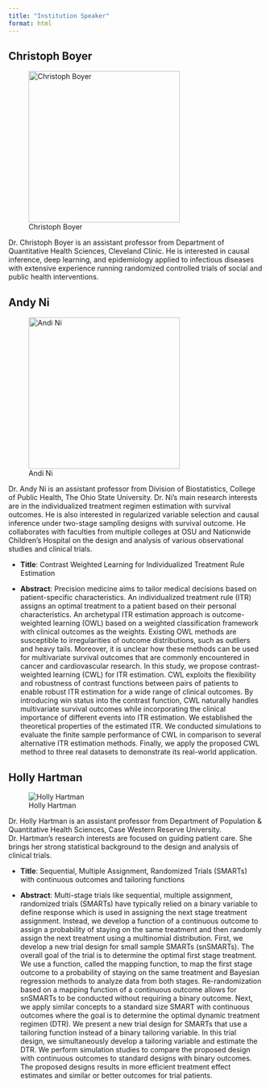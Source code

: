 ```yaml
---
title: "Institution Speaker"
format: html
---
```


## Christoph Boyer

![Christoph Boyer](images/christoph.jpg){.center width="300px"}

Dr. Christoph Boyer is an assistant professor from Department of Quantitative Health Sciences, Cleveland Clinic. He is interested in causal inference, deep learning, and epidemiology applied to infectious diseases with extensive experience running randomized controlled trials of social and public health interventions.

## Andy Ni

![Andi Ni](images/AndyNi-01.jpg){.center width="300px"}

Dr. Andy Ni is an assistant professor from Division of Biostatistics, College of Public Health, The Ohio State University. Dr. Ni's main research interests are in the individualized treatment regimen estimation with survival outcomes. He is also interested in regularized variable selection and causal inference under two-stage sampling designs with survival outcome. He collaborates with faculties from multiple colleges at OSU and Nationwide Children's Hospital on the design and analysis of various observational studies and clinical trials.

-   **Title**: Contrast Weighted Learning for Individualized Treatment Rule Estimation

-   **Abstract**: Precision medicine aims to tailor medical decisions based on patient-specific characteristics. An individualized treatment rule (ITR) assigns an optimal treatment to a patient based on their personal characteristics. An archetypal ITR estimation approach is outcome-weighted learning (OWL) based on a weighted classification framework with clinical outcomes as the weights. Existing OWL methods are susceptible to irregularities of outcome distributions, such as outliers and heavy tails. Moreover, it is unclear how these methods can be used for multivariate survival outcomes that are commonly encountered in cancer and cardiovascular research. In this study, we propose contrast-weighted learning (CWL) for ITR estimation. CWL exploits the flexibility and robustness of contrast functions between pairs of patients to enable robust ITR estimation for a wide range of clinical outcomes. By introducing win status into the contrast function, CWL naturally handles multivariate survival outcomes while incorporating the clinical importance of different events into ITR estimation. We established the theoretical properties of the estimated ITR. We conducted simulations to evaluate the finite sample performance of CWL in comparison to several alternative ITR estimation methods. Finally, we apply the proposed CWL method to three real datasets to demonstrate its real-world application.

## Holly Hartman

![Holly Hartman](images/HollyHartman-01.jpg)

Dr. Holly Hartman is an assistant professor from Department of Population & Quantitative Health Sciences, Case Western Reserve University. Dr. Hartman’s research interests are focused on guiding patient care. She brings her strong statistical background to the design and analysis of clinical trials.

- **Title**: Sequential, Multiple Assignment, Randomized Trials (SMARTs) with continuous
outcomes and tailoring functions

- **Abstract**: Multi-stage trials like sequential, multiple assignment, randomized trials (SMARTs)
have typically relied on a binary variable to define response which is used in assigning the next
stage treatment assignment. Instead, we develop a function of a continuous outcome to assign a
probability of staying on the same treatment and then randomly assign the next treatment using a
multinomial distribution. First, we develop a new trial design for small sample SMARTs
(snSMARTs). The overall goal of the trial is to determine the optimal first stage treatment. We
use a function, called the mapping function, to map the first stage outcome to a probability of
staying on the same treatment and Bayesian regression methods to analyze data from both stages.
Re-randomization based on a mapping function of a continuous outcome allows for snSMARTs
to be conducted without requiring a binary outcome. Next, we apply similar concepts to a
standard size SMART with continuous outcomes where the goal is to determine the optimal
dynamic treatment regimen (DTR). We present a new trial design for SMARTs that use a
tailoring function instead of a binary tailoring variable. In this trial design, we simultaneously
develop a tailoring variable and estimate the DTR. We perform simulation studies to compare the
proposed design with continuous outcomes to standard designs with binary outcomes. The
proposed designs results in more efficient treatment effect estimates and similar or better
outcomes for trial patients.
